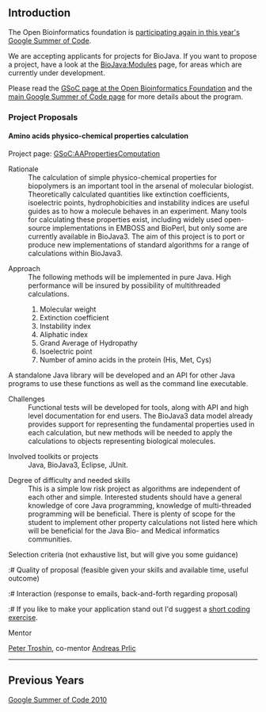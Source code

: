 == Introduction ==

The Open Bioinformatics foundation is [http://www.open-bio.org/wiki/Google_Summer_of_Code participating again in this year's Google Summer of Code].

We are accepting applicants for projects for BioJava. If you want to propose a project, have a look at the [[BioJava:Modules]] page, for areas which are currently under development.

Please read the [http://www.open-bio.org/wiki/Google_Summer_of_Code GSoC page at the Open Bioinformatics Foundation] and the [http://code.google.com/soc main Google Summer of Code page] for more details about the program.

=== Project Proposals ===

==== Amino acids physico-chemical properties calculation ====

Project page: [[GSoC:AAPropertiesComputation]]

;Rationale 
:The calculation of simple physico-chemical properties for biopolymers is an important tool in the arsenal of molecular biologist. Theoretically calculated quantities like extinction coefficients, isoelectric points, hydrophobicities and instability indices are useful guides as to how a molecule behaves in an experiment. Many tools for calculating these properties exist, including widely used open-source implementations in EMBOSS and BioPerl, but only some are currently available in BioJava3. The aim of this project is to port or produce new implementations of standard algorithms for a range of calculations within BioJava3.

;Approach 
:The following methods will be implemented in pure Java. High performance will be insured by possibility of multithreaded calculations. 
:#	Molecular weight
:#      Extinction coefficient
:#	Instability index 
:#	Aliphatic index
:#	Grand Average of Hydropathy 
:#	Isoelectric point 
:#	Number of amino acids in the protein (His, Met, Cys)
A standalone Java library will be developed and an API for other Java programs to use these functions as well as the command line executable. 

;Challenges 
:Functional tests will be developed for tools, along with API and high level documentation for end users. The BioJava3 data model already provides support for representing the fundamental properties used in each calculation, but new methods will be needed to apply the calculations to objects representing biological molecules.

;Involved toolkits or projects 
:Java, BioJava3, Eclipse, JUnit.

;Degree of difficulty and needed skills 
:This is a simple low risk project as algorithms are independent of each other and simple. Interested students should have a general knowledge of core Java programming, knowledge of multi-threaded programming will be beneficial. There is plenty of scope for the student to implement other property calculations not listed here which will be beneficial for the Java Bio- and Medical informatics communities. 

;Selection criteria (not exhaustive list, but will give you some guidance) 

:# Quality of proposal (feasible given your skills and available time, useful outcome)
:# Interaction (response to emails, back-and-forth regarding proposal)
:# If you like to make your application stand out I'd suggest a [[short coding exercise]].  

;Mentor
[[User:Ptroshin|Peter Troshin]], co-mentor [[User:Andreas| Andreas Prlic]]

----

== Previous Years ==

[[Google Summer of Code 2010]]